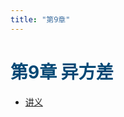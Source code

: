 ```yaml
---
title: "第9章"
---
```


<h1 style="color: #044875;"> 第9章 异方差 </h1>

-   [讲义](https://lizongzhang.github.io/ee4/chap9.html)

